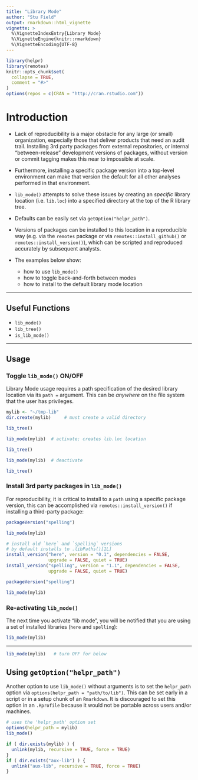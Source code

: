 ```yaml
---
title: "Library Mode"
author: "Stu Field"
output: rmarkdown::html_vignette
vignette: >
  %\VignetteIndexEntry{Library Mode}
  %\VignetteEngine{knitr::rmarkdown}
  %\VignetteEncoding{UTF-8}
---
```


```r
library(helpr)
library(remotes)
knitr::opts_chunk$set(
  collapse = TRUE,
  comment = "#>"
)
options(repos = c(CRAN = "http://cran.rstudio.com"))
```



# Introduction

* Lack of reproducibility is a major obstacle for any large (or small) organization,
  especially those that deliver products that need an audit trail. Installing
  3rd party packages from external repositories, or internal "between-release"
  development versions of packages, without version or commit tagging
  makes this near to impossible at scale.

* Furthermore, installing a specific package version into a top-level
  environment can make that version the default for all other
  analyses performed in that environment.
  
* `lib_mode()` attempts to solve these issues by creating an
  _specific_ library location (i.e. `lib.loc`) into a
  specified directory at the top of the R library tree.

* Defaults can be easily set via `getOption("helpr_path")`.

* Versions of packages can be installed to this location in a 
  reproducible way (e.g. via the `remotes` package or 
  via `remotes::install_github()` or `remotes::install_version()`),
  which can be scripted and reproduced accurately by subsequent analysts.

* The examples below show:
  - how to use `lib_mode()`
  - how to toggle back-and-forth between modes
  - how to install to the default library mode location

--------------

## Useful Functions

* `lib_mode()`
* `lib_tree()`
* `is_lib_mode()`

------------


## Usage

### Toggle `lib_mode()` ON/OFF

Library Mode usage requires a path specification of the desired library
location via its `path =` argument. This can be _anywhere_ on the file system
that the user has privileges.


```r
mylib <- "~/tmp-lib"
dir.create(mylib)     # must create a valid directory

lib_tree()

lib_mode(mylib)  # activate; creates lib.loc location

lib_tree()

lib_mode(mylib)  # deactivate

lib_tree()
```


### Install 3rd party packages in `lib_mode()`

For reproducibility, it is critical to install to a `path` using a
specific package version, this can be accomplished via
`remotes::install_version()` if installing a third-party package:

```r
packageVersion("spelling")

lib_mode(mylib)

# install old `here` and `spelling` versions
# by default installs to .libPaths()[1L]
install_version("here", version = "0.1", dependencies = FALSE,
                upgrade = FALSE, quiet = TRUE)
install_version("spelling", version = "1.1", dependencies = FALSE,
                upgrade = FALSE, quiet = TRUE)

packageVersion("spelling")

lib_mode(mylib)
```


### Re-activating `lib_mode()`

The next time you activate "lib mode", you will be notified
that you are using a set of installed libraries (`here` and `spelling`):

```r
lib_mode(mylib)
```


-------------


```r
lib_mode(mylib)   # turn OFF for below
```

## Using `getOption("helpr_path")`

Another option to use `lib_mode()` without arguments is to set the
`helpr_path` option via `options(helpr_path = "path/to/lib")`. This can be set
early in a script or in a setup chunk of an `Rmarkdown`. It is discouraged
to set this option in an `.Rprofile` because it would not be portable
across users and/or machines.

```r
# uses the 'helpr_path' option set
options(helpr_path = mylib)
lib_mode()
```


```r
if ( dir.exists(mylib) ) {
  unlink(mylib, recursive = TRUE, force = TRUE)
}
if ( dir.exists("aux-lib") ) {
  unlink("aux-lib", recursive = TRUE, force = TRUE)
}
```
